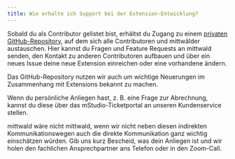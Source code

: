 ```yaml
---
title: Wie erhalte ich Support bei der Extension-Entwicklung?
---
```


Sobald du als Contributor gelistet bist, erhältst du Zugang zu einem [privaten GitHub-Repository](https://github.com/mittwald/contributor-support), auf dem sich alle Contributoren und mittwälder austauschen.
Hier kannst du Fragen und Feature Requests an mittwald senden, den Kontakt zu anderen Contributoren aufbauen und über ein neues Issue deine neue Extension einreichen oder eine vorhandene ändern.

Das GitHub-Repository nutzen wir auch um wichtige Neuerungen im Zusammenhang mit Extensions bekannt zu machen.

Wenn du persönliche Anliegen hast, z. B. eine Frage zur Abrechnung, kannst du diese über das mStudio-Ticketportal an unseren Kundenservice stellen.

mittwald wäre nicht mittwald, wenn wir nicht neben diesen indirekten Kommunikationswegen auch die direkte Kommunikation ganz wichtig einschätzen würden.
Gib uns kurz Bescheid, was dein Anliegen ist und wir holen den fachlichen Ansprechpartner ans Telefon oder in den Zoom-Call.
